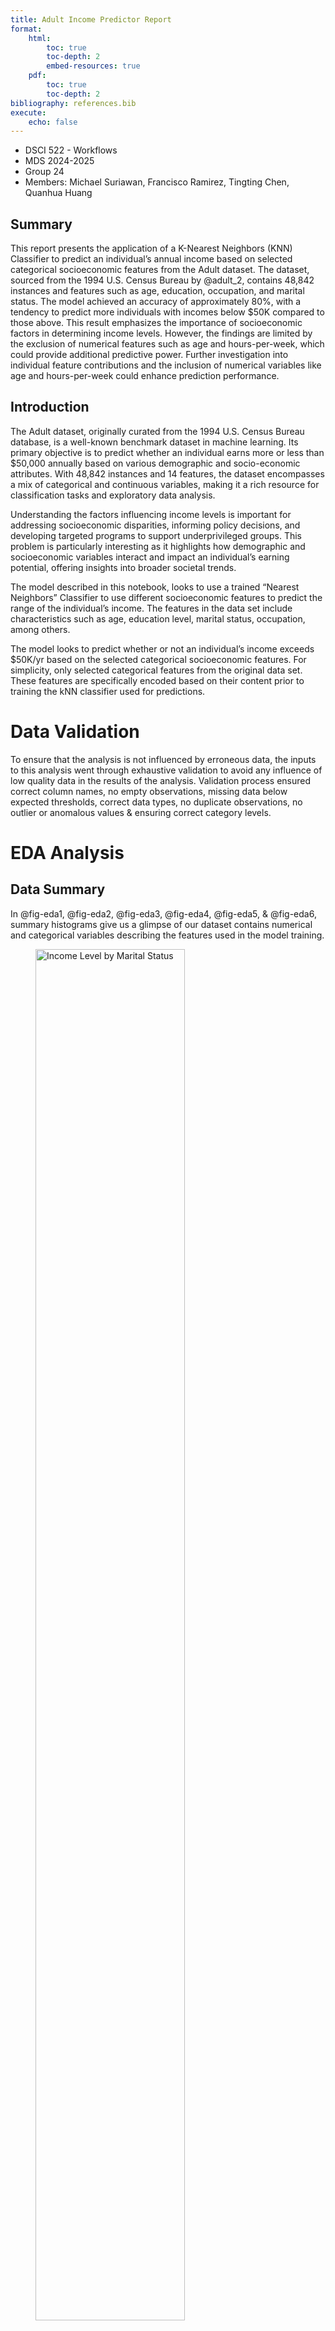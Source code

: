 ```yaml
---
title: Adult Income Predictor Report
format:
    html:
        toc: true
        toc-depth: 2
        embed-resources: true
    pdf:
        toc: true
        toc-depth: 2
bibliography: references.bib
execute:
    echo: false
---
```


- DSCI 522 - Workflows
- MDS 2024-2025
- Group 24
- Members: Michael Suriawan, Francisco Ramirez, Tingting Chen, Quanhua Huang

## Summary

This report presents the application of a K-Nearest Neighbors (KNN) Classifier to predict an individual's annual income based on selected categorical socioeconomic features from the Adult dataset. The dataset, sourced from the 1994 U.S. Census Bureau by @adult_2, contains 48,842 instances and features such as age, education, occupation, and marital status. The model achieved an accuracy of approximately 80%, with a tendency to predict more individuals with incomes below $50K compared to those above. This result emphasizes the importance of socioeconomic factors in determining income levels. However, the findings are limited by the exclusion of numerical features such as age and hours-per-week, which could provide additional predictive power. Further investigation into individual feature contributions and the inclusion of numerical variables like age and hours-per-week could enhance prediction performance.

## Introduction

The Adult dataset, originally curated from the 1994 U.S. Census Bureau database, is a well-known benchmark dataset in machine learning. Its primary objective is to predict whether an individual earns more or less than $50,000 annually based on various demographic and socio-economic attributes. With 48,842 instances and 14 features, the dataset encompasses a mix of categorical and continuous variables, making it a rich resource for classification tasks and exploratory data analysis.

Understanding the factors influencing income levels is important for addressing socioeconomic disparities, informing policy decisions, and developing targeted programs to support underprivileged groups. This problem is particularly interesting as it highlights how demographic and socioeconomic variables interact and impact an individual's earning potential, offering insights into broader societal trends.

The model described in this notebook, looks to use a trained "Nearest Neighbors" Classifier to use different socioeconomic features to predict the range of the individual's income. The features in the data set include characteristics such as age, education level, marital status, occupation, among others.

The model looks to predict whether or not an individual's income exceeds $50K/yr based on the selected categorical socioeconomic features. For simplicity, only selected categorical features from the original data set. These features are specifically encoded based on their content prior to training the kNN classifier used for predictions. 

# Data Validation

To ensure that the analysis is not influenced by erroneous data, the inputs to this analysis went through exhaustive validation to avoid any influence of low quality data in the results of the analysis. Validation process ensured correct column names, no empty observations, missing data below expected thresholds, correct data types, no duplicate observations, no outlier or anomalous values & ensuring correct category levels.

# EDA Analysis
## Data Summary

In @fig-eda1, @fig-eda2, @fig-eda3, @fig-eda4, @fig-eda5, & @fig-eda6, summary histograms give us a glimpse of our dataset contains numerical and categorical variables describing the features used in the model training.

![Income Level by Marital Status](../results/figures/eda1.png){#fig-eda1 width=75%}

![Income Level by Relationship Status](../results/figures/eda2.png){#fig-eda2 width=75%}

![Income Level by Occupation](../results/figures/eda3.png){#fig-eda3 width=75%}

![Income Level by Workclass](../results/figures/eda4.png){#fig-eda4 width=75%}

![Income Level by Race](../results/figures/eda5.png){#fig-eda5 width=75%}

![Income Level by Sex](../results/figures/eda6.png){#fig-eda6 width=75%}

Note: The process to create the plots above was inspired by @dsci531

# Model Development and Evaluation

## Train/Test Split

In preparation for fitting a KNN model, the data was divided into an 80/20 training/test data split. A random seed was used in the splitting process to ensure reproducibility of the analysis.

## Deep Checks Validation
The following deepchecks validations were performed to ensure quality of the training data:
- No anomalous correlations between target/response variable and features/explanatory variables
- No anomalous correlations between features/explanatory variables

## Feature Selection

For simplicity, the model is focused on using categorical variables available in the data set.

The used features are the following:

As categorical features: "marital-status", "relationship", "occupation", "workclass", "race".
As binary features: "sex".

## Preprocessing

The data was preprocessed using One Hot Encoder to encode categorical features, as well as using a Simple Imputer to deal with any missing data in the data set.

## Model Fit

A pipeline was created to describe the preprocessing and KNN modeling steps that were used to train the model.

## Model Test Score and Prediction

Finally, the model is scored on the unseen examples. 

Additionally, @fig-cm displays the hard predictions the model does on the test data.

```python
import pandas as pd
test_score_df = pd.read_csv("../results/figures/test_score.csv")
test_score = test_score_df.loc[0, 'test_score']
```

The test score was `{python} test_score`.

![Confusion Matrix](../results/figures/cm.png){#fig-cm width=75%}

The process followed for creating the model was inspired by @dsci571 and @JMLR:v12:pedregosa11a

# Discussion

The KNN model described in this report is able to predict the income of an individual based on the described categorical features with an accuracy of ~80% as seen in the training and test scores. 

It was expected that selected categorical features would influence the income range for individuals, particularly those related to occupation and education level. 

With above histograms, we notice that our KNN model predicts more individuals to have income that is less than 50K and predict less individuals to have more than 50K income, comparint to the actual results.

These findings support the notion that specific socioeconomic characteristics of individuals have a direct influence on the individual's income level.

However, this analysis opens the question on how each individual feature affects the model. Therefore, further deep-dive could better inform if all features have a significant influence on the model's ability to predict accurately. Additional numerical features, such as age and hours-per-week are likely to improve the model training process and could be evaluated as well.

# References

